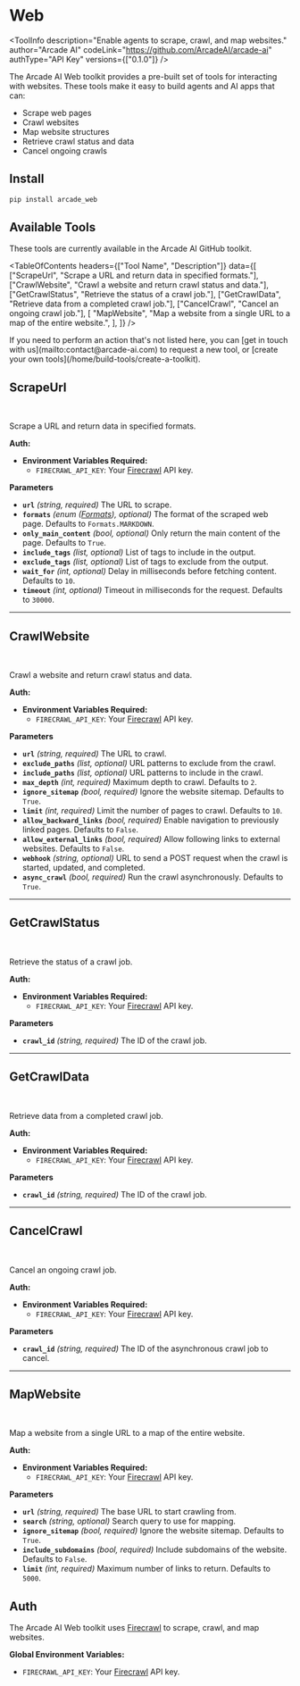 # Web


<ToolInfo
  description="Enable agents to scrape, crawl, and map websites."
  author="Arcade AI"
  codeLink="https://github.com/ArcadeAI/arcade-ai"
  authType="API Key"
  versions={["0.1.0"]}
/>

<Badges repo="arcadeai/arcade_web" />

The Arcade AI Web toolkit provides a pre-built set of tools for interacting with websites. These tools make it easy to build agents and AI apps that can:

- Scrape web pages
- Crawl websites
- Map website structures
- Retrieve crawl status and data
- Cancel ongoing crawls

## Install

```bash
pip install arcade_web
```

## Available Tools

These tools are currently available in the Arcade AI GitHub toolkit.

<TableOfContents
  headers={["Tool Name", "Description"]}
  data={[
    ["ScrapeUrl", "Scrape a URL and return data in specified formats."],
    ["CrawlWebsite", "Crawl a website and return crawl status and data."],
    ["GetCrawlStatus", "Retrieve the status of a crawl job."],
    ["GetCrawlData", "Retrieve data from a completed crawl job."],
    ["CancelCrawl", "Cancel an ongoing crawl job."],
    [
      "MapWebsite",
      "Map a website from a single URL to a map of the entire website.",
    ],
  ]}
/>

<Tip>
  If you need to perform an action that's not listed here, you can [get in touch
  with us](mailto:contact@arcade-ai.com) to request a new tool, or [create your
  own tools](/home/build-tools/create-a-toolkit).
</Tip>

## ScrapeUrl

<br />
<TabbedCodeBlock
  tabs={[
    {
      label: "Call the Tool Directly",
      content: {
        Python: [
          "/examples/integrations/toolkits/web/scrape_url_example_call_tool.py",
        ],
        JavaScript: ["Coming Soon"],
      },
    },
    {
      label: "Execute the Tool with OpenAI",
      content: {
        Python: [
          "/examples/integrations/toolkits/web/scrape_url_example_llm_oai.py",
        ],
        JavaScript: ["Coming Soon"],
      },
    },
  ]}
/>

Scrape a URL and return data in specified formats.

**Auth:**

- **Environment Variables Required:**
  - `FIRECRAWL_API_KEY`: Your [Firecrawl](https://www.firecrawl.dev/) API key.

**Parameters**

- **`url`** _(string, required)_ The URL to scrape.
- **`formats`** _(enum ([Formats](/integrations/toolkits/Web/reference#formats)), optional)_ The format of the scraped web page. Defaults to `Formats.MARKDOWN`.
- **`only_main_content`** _(bool, optional)_ Only return the main content of the page. Defaults to `True`.
- **`include_tags`** _(list, optional)_ List of tags to include in the output.
- **`exclude_tags`** _(list, optional)_ List of tags to exclude from the output.
- **`wait_for`** _(int, optional)_ Delay in milliseconds before fetching content. Defaults to `10`.
- **`timeout`** _(int, optional)_ Timeout in milliseconds for the request. Defaults to `30000`.

---

## CrawlWebsite

<br />
<TabbedCodeBlock
  tabs={[
    {
      label: "Call the Tool Directly",
      content: {
        Python: [
          "/examples/integrations/toolkits/web/crawl_website_example_call_tool.py",
        ],
        JavaScript: ["Coming Soon"],
      },
    },
    {
      label: "Execute the Tool with OpenAI",
      content: {
        Python: [
          "/examples/integrations/toolkits/web/crawl_website_example_llm_oai.py",
        ],
        JavaScript: ["Coming Soon"],
      },
    },
  ]}
/>

Crawl a website and return crawl status and data.

**Auth:**

- **Environment Variables Required:**
  - `FIRECRAWL_API_KEY`: Your [Firecrawl](https://www.firecrawl.dev/) API key.

**Parameters**

- **`url`** _(string, required)_ The URL to crawl.
- **`exclude_paths`** _(list, optional)_ URL patterns to exclude from the crawl.
- **`include_paths`** _(list, optional)_ URL patterns to include in the crawl.
- **`max_depth`** _(int, required)_ Maximum depth to crawl. Defaults to `2`.
- **`ignore_sitemap`** _(bool, required)_ Ignore the website sitemap. Defaults to `True`.
- **`limit`** _(int, required)_ Limit the number of pages to crawl. Defaults to `10`.
- **`allow_backward_links`** _(bool, required)_ Enable navigation to previously linked pages. Defaults to `False`.
- **`allow_external_links`** _(bool, required)_ Allow following links to external websites. Defaults to `False`.
- **`webhook`** _(string, optional)_ URL to send a POST request when the crawl is started, updated, and completed.
- **`async_crawl`** _(bool, required)_ Run the crawl asynchronously. Defaults to `True`.

---

## GetCrawlStatus

<br />
<TabbedCodeBlock
  tabs={[
    {
      label: "Call the Tool Directly",
      content: {
        Python: [
          "/examples/integrations/toolkits/web/get_crawl_status_example_call_tool.py",
        ],
        JavaScript: ["Coming Soon"],
      },
    },
    {
      label: "Execute the Tool with OpenAI",
      content: {
        Python: [
          "/examples/integrations/toolkits/web/get_crawl_status_example_llm_oai.py",
        ],
        JavaScript: ["Coming Soon"],
      },
    },
  ]}
/>

Retrieve the status of a crawl job.

**Auth:**

- **Environment Variables Required:**
  - `FIRECRAWL_API_KEY`: Your [Firecrawl](https://www.firecrawl.dev/) API key.

**Parameters**

- **`crawl_id`** _(string, required)_ The ID of the crawl job.

---

## GetCrawlData

<br />
<TabbedCodeBlock
  tabs={[
    {
      label: "Call the Tool Directly",
      content: {
        Python: [
          "/examples/integrations/toolkits/web/get_crawl_data_example_call_tool.py",
        ],
        JavaScript: ["Coming Soon"],
      },
    },
    {
      label: "Execute the Tool with OpenAI",
      content: {
        Python: [
          "/examples/integrations/toolkits/web/get_crawl_data_example_llm_oai.py",
        ],
        JavaScript: ["Coming Soon"],
      },
    },
  ]}
/>

Retrieve data from a completed crawl job.

**Auth:**

- **Environment Variables Required:**
  - `FIRECRAWL_API_KEY`: Your [Firecrawl](https://www.firecrawl.dev/) API key.

**Parameters**

- **`crawl_id`** _(string, required)_ The ID of the crawl job.

---

## CancelCrawl

<br />
<TabbedCodeBlock
  tabs={[
    {
      label: "Call the Tool Directly",
      content: {
        Python: [
          "/examples/integrations/toolkits/web/cancel_crawl_example_call_tool.py",
        ],
        JavaScript: ["Coming Soon"],
      },
    },
    {
      label: "Execute the Tool with OpenAI",
      content: {
        Python: [
          "/examples/integrations/toolkits/web/cancel_crawl_example_llm_oai.py",
        ],
        JavaScript: ["Coming Soon"],
      },
    },
  ]}
/>

Cancel an ongoing crawl job.

**Auth:**

- **Environment Variables Required:**
  - `FIRECRAWL_API_KEY`: Your [Firecrawl](https://www.firecrawl.dev/) API key.

**Parameters**

- **`crawl_id`** _(string, required)_ The ID of the asynchronous crawl job to cancel.

---

## MapWebsite

<br />
<TabbedCodeBlock
  tabs={[
    {
      label: "Call the Tool Directly",
      content: {
        Python: [
          "/examples/integrations/toolkits/web/map_website_example_call_tool.py",
        ],
        JavaScript: ["Coming Soon"],
      },
    },
    {
      label: "Execute the Tool with OpenAI",
      content: {
        Python: [
          "/examples/integrations/toolkits/web/map_website_example_llm_oai.py",
        ],
        JavaScript: ["Coming Soon"],
      },
    },
  ]}
/>

Map a website from a single URL to a map of the entire website.

**Auth:**

- **Environment Variables Required:**
  - `FIRECRAWL_API_KEY`: Your [Firecrawl](https://www.firecrawl.dev/) API key.

**Parameters**

- **`url`** _(string, required)_ The base URL to start crawling from.
- **`search`** _(string, optional)_ Search query to use for mapping.
- **`ignore_sitemap`** _(bool, required)_ Ignore the website sitemap. Defaults to `True`.
- **`include_subdomains`** _(bool, required)_ Include subdomains of the website. Defaults to `False`.
- **`limit`** _(int, required)_ Maximum number of links to return. Defaults to `5000`.

## Auth

The Arcade AI Web toolkit uses [Firecrawl](https://www.firecrawl.dev/) to scrape, crawl, and map websites.

**Global Environment Variables:**

- `FIRECRAWL_API_KEY`: Your [Firecrawl](https://www.firecrawl.dev/) API key.
